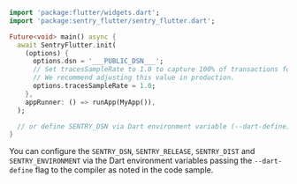 <SignInNote />

```dart
import 'package:flutter/widgets.dart';
import 'package:sentry_flutter/sentry_flutter.dart';

Future<void> main() async {
  await SentryFlutter.init(
    (options) {
      options.dsn = '___PUBLIC_DSN___';
      // Set tracesSampleRate to 1.0 to capture 100% of transactions for performance monitoring.
      // We recommend adjusting this value in production.
      options.tracesSampleRate = 1.0;
    },
    appRunner: () => runApp(MyApp()),
  );

  // or define SENTRY_DSN via Dart environment variable (--dart-define)
}
```

You can configure the `SENTRY_DSN`, `SENTRY_RELEASE`, `SENTRY_DIST` and `SENTRY_ENVIRONMENT` via the Dart environment variables passing the `--dart-define` flag to the compiler as noted in the code sample.
